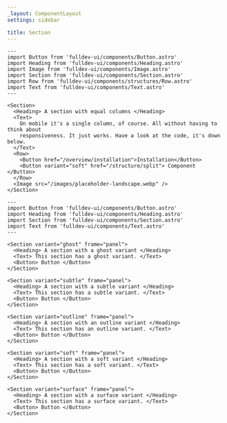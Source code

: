 ```yaml
---
_layout: ComponentLayout
settings: sidebar

title: Section
---
```


```astro live
---
import Button from 'fulldev-ui/components/Button.astro'
import Heading from 'fulldev-ui/components/Heading.astro'
import Image from 'fulldev-ui/components/Image.astro'
import Section from 'fulldev-ui/components/Section.astro'
import Row from 'fulldev-ui/components/structures/Row.astro'
import Text from 'fulldev-ui/components/Text.astro'
---

<Section>
  <Heading> A section with equal columns </Heading>
  <Text>
    On mobile it's a single column, of course. All without having to think about
    responsiveness. It just works. Have a look at the code, it's down below.
  </Text>
  <Row>
    <Button href="/overview/installation">Installation</Button>
    <Button variant="soft" href="/structure/split"> Component </Button>
  </Row>
  <Image src="/images/placeholder-landscape.webp" />
</Section>
```

```astro live
---
import Button from 'fulldev-ui/components/Button.astro'
import Heading from 'fulldev-ui/components/Heading.astro'
import Section from 'fulldev-ui/components/Section.astro'
import Text from 'fulldev-ui/components/Text.astro'
---

<Section variant="ghost" frame="panel">
  <Heading> A section with a ghost variant </Heading>
  <Text> This section has a ghost variant. </Text>
  <Button> Button </Button>
</Section>

<Section variant="subtle" frame="panel">
  <Heading> A section with a subtle variant </Heading>
  <Text> This section has a subtle variant. </Text>
  <Button> Button </Button>
</Section>

<Section variant="outline" frame="panel">
  <Heading> A section with an outline variant </Heading>
  <Text> This section has an outline variant. </Text>
  <Button> Button </Button>
</Section>

<Section variant="soft" frame="panel">
  <Heading> A section with a soft variant </Heading>
  <Text> This section has a soft variant. </Text>
  <Button> Button </Button>
</Section>

<Section variant="surface" frame="panel">
  <Heading> A section with a surface variant </Heading>
  <Text> This section has a surface variant. </Text>
  <Button> Button </Button>
</Section>
```
